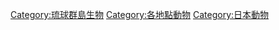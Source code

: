 [[Category:琉球群島生物|Category:琉球群島生物]]
[[Category:各地點動物|Category:各地點動物]]
[[Category:日本動物|Category:日本動物]]
